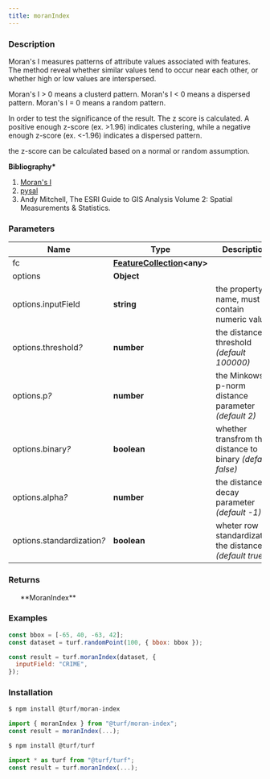 ```yaml
---
title: moranIndex
---
```


    
### Description

Moran's I measures patterns of attribute values associated with features.
The method reveal whether similar values tend to occur near each other,
or whether high or low values are interspersed.

Moran's I > 0 means a clusterd pattern.
Moran's I \< 0 means a dispersed pattern.
Moran's I = 0 means a random pattern.

In order to test the significance of the result. The z score is calculated.
A positive enough z-score (ex. >1.96) indicates clustering,
while a negative enough z-score (ex. \<-1.96) indicates a dispersed pattern.

the z-score can be calculated based on a normal or random assumption.

**Bibliography\***

1. [Moran's I](https://en.wikipedia.org/wiki/Moran%27s_I)
1. [pysal](http://pysal.readthedocs.io/en/latest/index.html)
1. Andy Mitchell, The ESRI Guide to GIS Analysis Volume 2: Spatial Measurements & Statistics.

### Parameters

| Name                            | Type                                                                           | Description                                                |
| ------------------------------- | ------------------------------------------------------------------------------ | ---------------------------------------------------------- |
| fc                              | **[FeatureCollection](https://tools.ietf.org/html/rfc7946#section-3.3)\<any>** |                                                            |
| options                         | **Object**                                                                     |                                                            |
| options.inputField              | **string**                                                                     | the property name, must contain numeric values             |
| options.threshold<i>?</i>       | **number**                                                                     | the distance threshold _(default 100000)_                  |
| options.p<i>?</i>               | **number**                                                                     | the Minkowski p-norm distance parameter _(default 2)_      |
| options.binary<i>?</i>          | **boolean**                                                                    | whether transfrom the distance to binary _(default false)_ |
| options.alpha<i>?</i>           | **number**                                                                     | the distance decay parameter _(default -1)_                |
| options.standardization<i>?</i> | **boolean**                                                                    | wheter row standardization the distance _(default true)_   |

### Returns

<ul>**MoranIndex**</ul>

### Examples

```javascript
const bbox = [-65, 40, -63, 42];
const dataset = turf.randomPoint(100, { bbox: bbox });

const result = turf.moranIndex(dataset, {
  inputField: "CRIME",
});
```

### Installation

```javascript
$ npm install @turf/moran-index

import { moranIndex } from "@turf/moran-index";
const result = moranIndex(...);
```

```javascript
$ npm install @turf/turf

import * as turf from "@turf/turf";
const result = turf.moranIndex(...);
```
